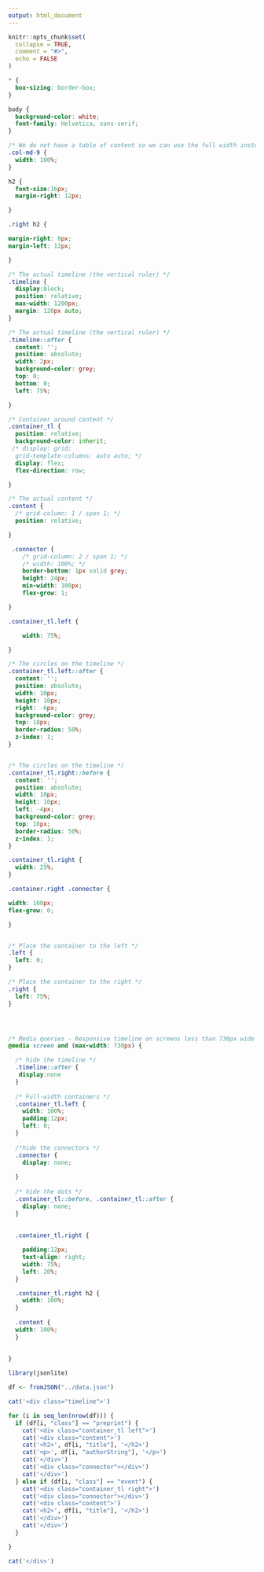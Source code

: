 ```yaml
---
output: html_document
---
```


```r
knitr::opts_chunk$set(
  collapse = TRUE,
  comment = "#>",
  echo = FALSE
)
```

```css
* {
  box-sizing: border-box;
}

body {
  background-color: white;
  font-family: Helvetica, sans-serif;
}

/* We do not have a table of content so we can use the full width instead of 75% */
.col-md-9 {
  width: 100%;
}

h2 {
  font-size:16px;
  margin-right: 12px;

}

.right h2 {

margin-right: 0px;
margin-left: 12px;

}

/* The actual timeline (the vertical ruler) */
.timeline {
  display:block;
  position: relative;
  max-width: 1200px;
  margin: 120px auto;
}

/* The actual timeline (the vertical ruler) */
.timeline::after {
  content: '';
  position: absolute;
  width: 2px;
  background-color: grey;
  top: 0;
  bottom: 0;
  left: 75%;

}

/* Container around content */
.container_tl {
  position: relative;
  background-color: inherit;
 /* display: grid;
  grid-template-columns: auto auto; */
  display: flex;
  flex-direction: row;

}

/* The actual content */
.content {
  /* grid-column: 1 / span 1; */
  position: relative;

}

 .connector {
 	/* grid-column: 2 / span 1; */
	/* width: 100%; */
    border-bottom: 1px solid grey;
    height: 24px;
    min-width: 100px;
    flex-grow: 1;

}

.container_tl.left {

	width: 75%;

}

/* The circles on the timeline */
.container_tl.left::after {
  content: '';
  position: absolute;
  width: 10px;
  height: 10px;
  right: -6px;
  background-color: grey;
  top: 18px;
  border-radius: 50%;
  z-index: 1;
}


/* The circles on the timeline */
.container_tl.right::before {
  content: '';
  position: absolute;
  width: 10px;
  height: 10px;
  left: -4px;
  background-color: grey;
  top: 18px;
  border-radius: 50%;
  z-index: 1;
}

.container_tl.right {
  width: 25%;
}

.container.right .connector {

width: 100px;
flex-grow: 0;

}


/* Place the container to the left */
.left {
  left: 0;
}

/* Place the container to the right */
.right {
  left: 75%;
}




/* Media queries - Responsive timeline on screens less than 730px wide */
@media screen and (max-width: 730px) {

  /* hide the timeline */
  .timeline::after {
   display:none
  }
  
  /* Full-width containers */
  .container_tl.left {
    width: 100%;
    padding:12px;
    left: 0;
  }
  
  /*hide the connectors */
  .connector {
    display: none;
  
  }
  
  /* hide the dots */
  .container_tl::before, .container_tl::after {
    display: none;
  }
  
  
  .container_tl.right {

    padding:12px;
    text-align: right;
    width: 75%;
    left: 20%;
  }

  .container_tl.right h2 {
    width: 100%;
  }
  
  .content {
  width: 100%;
  }
  
 
}
```


```r
library(jsonlite)

df <- fromJSON("../data.json")
```

```r
cat('<div class="timeline">')

for (i in seq_len(nrow(df))) {
  if (df[i, "class"] == "preprint") {
    cat('<div class="container_tl left">')
    cat('<div class="content">')
    cat('<h2>', df[i, "title"], '</h2>')
    cat('<p>', df[i, "authorString"], '</p>')
    cat('</div>')
    cat('<div class="connector"></div>')
    cat('</div>')
  } else if (df[i, "class"] == "event") {
    cat('<div class="container_tl right">')
    cat('<div class="connector"></div>')
    cat('<div class="content">')
    cat('<h2>', df[i, "title"], '</h2>')
    cat('</div>')
    cat('</div>')
  }

}

cat('</div>')
```
